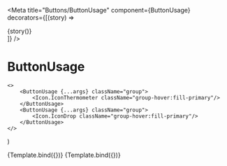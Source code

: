 
<Meta
  title="Buttons/ButtonUsage"
  component={ButtonUsage}
	decorators={[(story) => <div className="flex p-2 space-x-4">{story()}</div>]}
/>

# ButtonUsage

	<>
		<ButtonUsage {...args} className="group">
			<Icon.IconThermometer className="group-hover:fill-primary"/>
		</ButtonUsage>
		<ButtonUsage {...args} className="group">
			<Icon.IconDrop className="group-hover:fill-primary"/>
		</ButtonUsage>
	</>
)

<Canvas>
	<Story name="Default" args={{ disabled: false }}>
		{Template.bind({})}
	</Story>
</Canvas>

<Canvas>
	<Story
		name="Disabled"
		args={{ disabled: true }}
	>
		{Template.bind({})}
	</Story>
</Canvas>

<ArgsTable of={ButtonUsage} />

